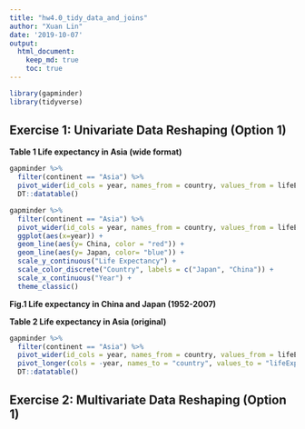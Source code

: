 ```yaml
---
title: "hw4.0_tidy_data_and_joins"
author: "Xuan Lin"
date: '2019-10-07'
output: 
  html_document:
    keep_md: true
    toc: true
---
```


```r
library(gapminder)
library(tidyverse)
```

## Exercise 1: Univariate Data Reshaping (Option 1)

__Table 1 Life expectancy in Asia (wide format)__

```r
gapminder %>% 
  filter(continent == "Asia") %>% 
  pivot_wider(id_cols = year, names_from = country, values_from = lifeExp) %>% 
  DT::datatable()
```

```r
gapminder %>% 
  filter(continent == "Asia") %>% 
  pivot_wider(id_cols = year, names_from = country, values_from = lifeExp) %>% 
  ggplot(aes(x=year)) +
  geom_line(aes(y= China, color = "red")) +
  geom_line(aes(y= Japan, color= "blue")) +
  scale_y_continuous("Life Expectancy") +
  scale_color_discrete("Country", labels = c("Japan", "China")) +
  scale_x_continuous("Year") +
  theme_classic()
```

__Fig.1 Life expectancy in China and Japan (1952-2007)__


__Table 2 Life expectancy in Asia (original)__

```r
gapminder %>% 
  filter(continent == "Asia") %>% 
  pivot_wider(id_cols = year, names_from = country, values_from = lifeExp) %>% 
  pivot_longer(cols = -year, names_to = "country", values_to = "lifeExp") %>% 
  DT::datatable()
```

## Exercise 2: Multivariate Data Reshaping (Option 1)



